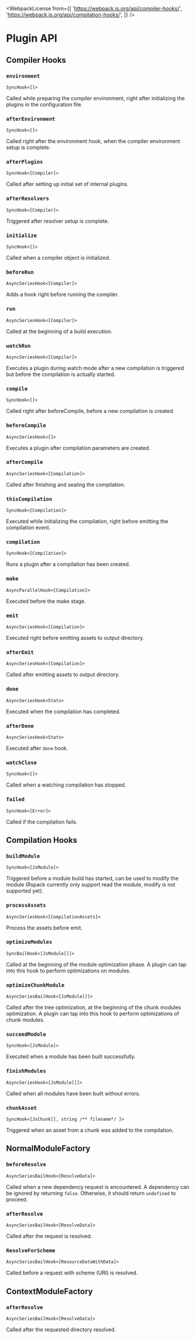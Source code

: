 
<WebpackLicense
  from={[
    'https://webpack.js.org/api/compiler-hooks/',
    'https://webpack.js.org/api/compilation-hooks/',
  ]}
/>

# Plugin API

## Compiler Hooks

### `environment`

`SyncHook<[]>`

Called while preparing the compiler environment, right after initializing the plugins in the configuration file.

### `afterEnvironment`

`SyncHook<[]>`

Called right after the environment hook, when the compiler environment setup is complete.

### `afterPlugins`

`SyncHook<[Compiler]>`

Called after setting up initial set of internal plugins.

### `afterResolvers`

`SyncHook<[Compiler]>`

Triggered after resolver setup is complete.

### `initialize`

`SyncHook<[]>`

Called when a compiler object is initialized.

### `beforeRun`

`AsyncSeriesHook<[Compiler]>`

Adds a hook right before running the compiler.

### `run`

`AsyncSeriesHook<[Compiler]>`

Called at the beginning of a build execution.

### `watchRun`

`AsyncSeriesHook<[Compiler]>`

Executes a plugin during watch mode after a new compilation is triggered but before the compilation is actually started.

### `compile`

`SyncHook<[]>`

Called right after beforeCompile, before a new compilation is created.

### `beforeCompile`

`AsyncSeriesHook<[]>`

Executes a plugin after compilation parameters are created.

### `afterCompile`

`AsyncSeriesHook<[Compilation]>`

Called after finishing and sealing the compilation.

### `thisCompilation`

`SyncHook<[Compilation]>`

Executed while initializing the compilation, right before emitting the compilation event.

### `compilation`

`SyncHook<[Compilation]>`

Runs a plugin after a compilation has been created.

### `make`

`AsyncParallelHook<[Compilation]>`

Executed before the make stage.

### `emit`

`AsyncSeriesHook<[Compilation]>`

Executed right before emitting assets to output directory.

### `afterEmit`

`AsyncSeriesHook<[Compilation]>`

Called after emitting assets to output directory.

### `done`

`AsyncSeriesHook<Stats>`

Executed when the compilation has completed.

### `afterDone`

`AsyncSeriesHook<Stats>`

Executed after `done` hook.

### `watchClose`

`SyncHook<[]>`

Called when a watching compilation has stopped.

### `failed`

`SyncHook<[Error]>`

Called if the compilation fails.

## Compilation Hooks

### `buildModule`

`SyncHook<[JsModule]>`

Triggered before a module build has started, can be used to modify the module (Rspack currently only support read the module, modify is not supported yet).

### `processAssets`

`AsyncSeriesHook<[CompilationAssets]>`

Process the assets before emit.

### `optimizeModules`

`SyncBailHook<[JsModule[]]>`

Called at the beginning of the module optimization phase. A plugin can tap into this hook to perform optimizations on modules.

### `optimizeChunkModule`

`AsyncSeriesBailHook<[JsModule[]]>`

Called after the tree optimization, at the beginning of the chunk modules optimization. A plugin can tap into this hook to perform optimizations of chunk modules.

### `succeedModule`

`SyncHook<[JsModule]>`

Executed when a module has been built successfully.

### `finishModules`

`AsyncSeriesHook<[JsModule[]]>`

Called when all modules have been built without errors.

### `chunkAsset`

`SyncHook<[JsChunk[], string /** filename*/ ]>`

Triggered when an asset from a chunk was added to the compilation.

## NormalModuleFactory

### `beforeResolve`

`AsyncSeriesBailHook<[ResolveData]>`

Called when a new dependency request is encountered. A dependency can be ignored by returning `false`. Otherwise, it should return `undefined` to proceed.

### `afterResolve`

`AsyncSeriesBailHook<[ResolveData]>`

Called after the request is resolved.

### `ResolveForScheme`

`AsyncSeriesBailHook<[ResourceDataWithData]>`

Called before a request with scheme (URI) is resolved.

## ContextModuleFactory

### `afterResolve`

`AsyncSeriesBailHook<[ResolveData]>`

Called after the requested directory resolved.
